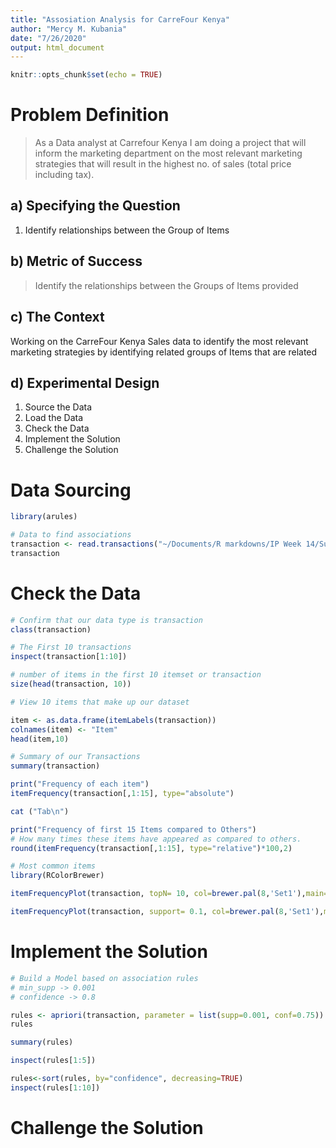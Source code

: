 ```yaml
---
title: "Assosiation Analysis for CarreFour Kenya"
author: "Mercy M. Kubania"
date: "7/26/2020"
output: html_document
---
```


```r
knitr::opts_chunk$set(echo = TRUE)
```

# Problem Definition
> As a Data analyst at Carrefour Kenya I am doing a project that will inform the marketing department on the most relevant marketing strategies that will result in the highest no. of sales (total price including tax). 

## a) Specifying the Question

1. Identify relationships between the Group of Items

## b) Metric of Success
> Identify the relationships between the Groups of Items provided

## c) The Context
Working on the CarreFour Kenya Sales data to identify the most relevant marketing strategies by identifying related groups of Items that are related

## d) Experimental Design
1. Source the Data
2. Load the Data
3. Check the Data
4. Implement the Solution
5. Challenge the Solution

# Data Sourcing
```r
library(arules)
```

```r
# Data to find associations
transaction <- read.transactions("~/Documents/R markdowns/IP Week 14/Supermarket_Sales_Dataset II.csv",sep=",")
transaction

```
# Check the Data
```r
# Confirm that our data type is transaction
class(transaction)

```

```r
# The First 10 transactions
inspect(transaction[1:10])

```
```r

# number of items in the first 10 itemset or transaction
size(head(transaction, 10))

```

```r
# View 10 items that make up our dataset

item <- as.data.frame(itemLabels(transaction))
colnames(item) <- "Item"
head(item,10)
```

```r
# Summary of our Transactions
summary(transaction)

```
```r
print("Frequency of each item")
itemFrequency(transaction[,1:15], type="absolute")

cat ("Tab\n")

print("Frequency of first 15 Items compared to Others")
# How many times these items have appeared as compared to others.
round(itemFrequency(transaction[,1:15], type="relative")*100,2)


```
```r
# Most common items
library(RColorBrewer)

itemFrequencyPlot(transaction, topN= 10, col=brewer.pal(8,'Set1'),main="Relative Item Frequency Plot")

itemFrequencyPlot(transaction, support= 0.1, col=brewer.pal(8,'Set1'),main="Relative Importance is at least 10%")

```


# Implement the Solution
```r
# Build a Model based on association rules
# min_supp -> 0.001
# confidence -> 0.8

rules <- apriori(transaction, parameter = list(supp=0.001, conf=0.75))
rules

summary(rules)

inspect(rules[1:5])
```
```r
rules<-sort(rules, by="confidence", decreasing=TRUE)
inspect(rules[1:10])
```

# Challenge the Solution